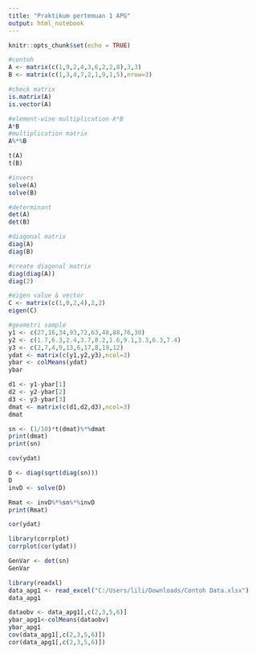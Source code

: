 ---
title: "Praktikum pertemuan 1 APG"
output: html_notebook
---

```{r setup, include=FALSE}
knitr::opts_chunk$set(echo = TRUE)
```

```{r}
#contoh
A <- matrix(c(1,9,2,4,3,6,2,2,8),3,3)
B <- matrix(c(1,3,4,7,2,1,9,1,5),nrow=3)

#check matrix
is.matrix(A)
is.vector(A)
```

```{r}
#element-wise multiplication A*B
A*B
#multiplication matrix
A%*%B
```

```{r}
t(A)
t(B)
```

```{r}
#invers
solve(A)
solve(B)
```

```{r}
#determinant
det(A)
det(B)
```

```{r}
#diagonal matrix
diag(A)
diag(B)
```

```{r}
#create diagonal matrix
diag(diag(A))
diag(2)
```

```{r}
#eigen value & vector
C <- matrix(c(1,0,2,4),2,2)
eigen(C)
```

```{r}
#geometri sample
y1 <- c(27,16,34,93,72,63,48,88,76,30)
y2 <- c(1.7,6.3,2.4,3.7,8.2,1.6,9.1,3.3,6.3,7.4)
y3 <- c(2,7,4,9,13,6,17,8,19,12)
ydat <- matrix(c(y1,y2,y3),ncol=3)
ybar <- colMeans(ydat)
ybar

d1 <- y1-ybar[1]
d2 <- y2-ybar[2]
d3 <- y3-ybar[3]
dmat <- matrix(c(d1,d2,d3),ncol=3)
dmat

sn <- (1/10)*t(dmat)%*%dmat
print(dmat)
print(sn)
```
```{r}
cov(ydat)
```
```{r}
D <- diag(sqrt(diag(sn)))
D
invD <- solve(D)

Rmat <- invD%*%sn%*%invD
print(Rmat)
```

```{r}
cor(ydat)
```

```{r}
library(corrplot)
corrplot(cor(ydat))
```

```{r}
GenVar <- det(sn)
GenVar
```

```{r}
library(readxl)
data_apg1 <- read_excel("C:/Users/lili/Downloads/Contoh Data.xlsx")
data_apg1
```
```{r}
dataobv <- data_apg1[,c(2,3,5,6)]
ybar_apg1<-colMeans(dataobv)
ybar_apg1
cov(data_apg1[,c(2,3,5,6)])
cor(data_apg1[,c(2,3,5,6)])

```




